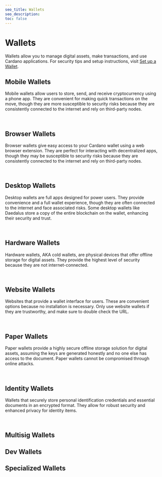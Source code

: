 ```yaml
---
seo_title: Wallets
seo_description:
toc: false
---
```



# Wallets

Wallets allow you to manage digital assets, make transactions, and use Cardano applications. For security tips and setup instructions, visit [Set up a Wallet](../intro_to_cardano/set_up_a_wallet).

## Mobile Wallets

Mobile wallets allow users to store, send, and receive cryptocurrency using a phone app. They are convenient for making quick transactions on the move, though they are more susceptible to security risks because they are consistently connected to the internet and rely on third-party nodes.

<br />
<WalletsTable wallets={wallets} filterBy="mobile" />

## Browser Wallets

Browser wallets give easy access to your Cardano wallet using a web browser extension. They are perfect for interacting with decentralized apps, though they may be susceptible to security risks because they are consistently connected to the internet and rely on third-party nodes.

<br />
<WalletsTable wallets={wallets} filterBy="browser" />

## Desktop Wallets

Desktop wallets are full apps designed for power users. They provide convenience and a full wallet experience, though they are often connected to the internet and face associated risks. Some desktop wallets like Daedalus store a copy of the entire blockchain on the wallet, enhancing their security and trust.

<br />
<WalletsTable wallets={wallets} filterBy="desktop" />

## Hardware Wallets

Hardware wallets, AKA cold wallets, are physical devices that offer offline storage for digital assets. They provide the highest level of security because they are not internet-connected.

<br />
<WalletsTable wallets={wallets} filterBy="hardware" />

## Website Wallets

Websites that provide a wallet interface for users. These are convenient options because no installation is necessary. Only use website wallets if they are trustworthy, and make sure to double check the URL.

<br />
<WalletsTable wallets={wallets} filterBy="website" />

## Paper Wallets

Paper wallets provide a highly secure offline storage solution for digital assets, assuming the keys are generated honestly and no one else has access to the document. Paper wallets cannot be compromised through online attacks.

<br />
<WalletsTable wallets={wallets} filterBy="paper" />

## Identity Wallets

Wallets that securely store personal identification credentials and essential documents in an encrypted format. They allow for robust security and enhanced privacy for identity items.

<br />
<WalletsTable wallets={wallets} filterBy="identity" />

## Multisig Wallets

<WalletsTable wallets={wallets} filterBy="multisig" />

## Dev Wallets

<WalletsTable wallets={wallets} filterBy="dev" />

## Specialized Wallets

<WalletsTable wallets={wallets} filterBy="specialized" />
